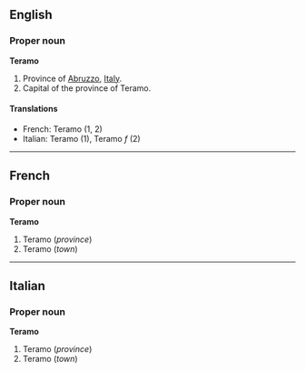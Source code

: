 ==English==

===Proper noun===
'''Teramo'''
{{wikipedia}}
#Province of [[Abruzzo]], [[Italy]].
#Capital of the province of Teramo.

====Translations====

*French: Teramo (1, 2)
*Italian: Teramo (1), Teramo ''f'' (2)

----

==French==

===Proper noun===
'''Teramo'''

#Teramo (''province'')
#Teramo (''town'')

----

==Italian==

===Proper noun===
'''Teramo'''

#Teramo (''province'')
#Teramo (''town'')